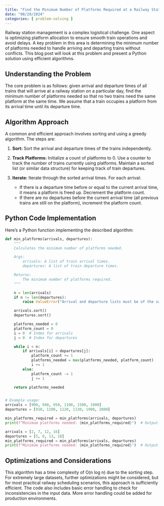 ```yaml
---
title: "Find the Minimum Number of Platforms Required at a Railway Station"
date: "08/20/2024"
categories: [ problem-solving ]
---
```


Railway station management is a complex logistical challenge. One aspect is optimizing platform allocation to ensure smooth train operations and avoid delays. A key problem in this area is determining the minimum number of platforms needed to handle arriving and departing trains without conflicts. This blog post will look at this problem and present a Python solution using efficient algorithms.

## Understanding the Problem

The core problem is as follows: given arrival and departure times of all trains that will arrive at a railway station on a particular day, find the minimum number of platforms needed so that no two trains need the same platform at the same time.  We assume that a train occupies a platform from its arrival time until its departure time.

## Algorithm Approach

A common and efficient approach involves sorting and using a greedy algorithm.  The steps are:

1. **Sort:** Sort the arrival and departure times of the trains independently.

2. **Track Platforms:** Initialize a count of platforms to 0.  Use a counter to track the number of trains currently using platforms.  Maintain a sorted list (or similar data structure) for keeping track of train departures.


3. **Iterate:** Iterate through the sorted arrival times. For each arrival:
   - If there is a departure time before or equal to the current arrival time, it means a platform is freed up. Decrement the platform count.
   - If there are no departures before the current arrival time (all previous trains are still on the platform), increment the platform count.


## Python Code Implementation

Here's a Python function implementing the described algorithm:

```python
def min_platforms(arrivals, departures):
    """
    Calculates the minimum number of platforms needed.

    Args:
        arrivals: A list of train arrival times.
        departures: A list of train departure times.

    Returns:
        The minimum number of platforms required.
    """

    n = len(arrivals)
    if n != len(departures):
        raise ValueError("Arrival and departure lists must be of the same length.")

    arrivals.sort()
    departures.sort()

    platforms_needed = 0
    platform_count = 0
    i = 0  # Index for arrivals
    j = 0  # Index for departures

    while i < n:
        if arrivals[i] < departures[j]:
            platform_count += 1
            platforms_needed = max(platforms_needed, platform_count)
            i += 1
        else:
            platform_count -= 1
            j += 1

    return platforms_needed


# Example usage:
arrivals = [900, 940, 950, 1100, 1500, 1800]
departures = [910, 1200, 1120, 1130, 1900, 2000]

min_platforms_required = min_platforms(arrivals, departures)
print(f"Minimum platforms needed: {min_platforms_required}")  # Output: 2

arrivals = [2, 7, 12, 16]
departures = [5, 8, 13, 18]
min_platforms_required = min_platforms(arrivals, departures)
print(f"Minimum platforms needed: {min_platforms_required}")  # Output: 2

```


## Optimizations and Considerations

This algorithm has a time complexity of O(n log n) due to the sorting step. For extremely large datasets, further optimizations might be considered, but for most practical railway scheduling scenarios, this approach is sufficiently efficient. The code also includes basic error handling to check for inconsistencies in the input data. More error handling could be added for production environments.


